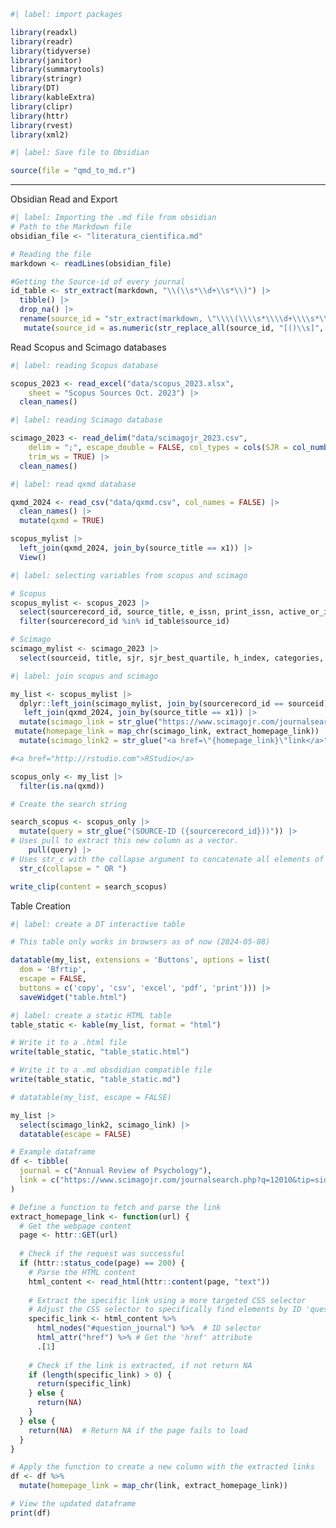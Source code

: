 ```r
#| label: import packages

library(readxl)
library(readr)
library(tidyverse)
library(janitor)
library(summarytools)
library(stringr)
library(DT)
library(kableExtra)
library(clipr)
library(httr)
library(rvest)
library(xml2)
```

```r
#| label: Save file to Obsidian

source(file = "qmd_to_md.r")
```

------------------------------------------------------------------------

Obsidian Read and Export

```r
#| label: Importing the .md file from obsidian
# Path to the Markdown file
obsidian_file <- "literatura_cientifica.md"

# Reading the file
markdown <- readLines(obsidian_file)

#Getting the Source-id of every journal
id_table <- str_extract(markdown, "\\(\\s*\\d+\\s*\\)") |> 
  tibble() |> 
  drop_na() |> 
  rename(source_id = "str_extract(markdown, \"\\\\(\\\\s*\\\\d+\\\\s*\\\\)\")") |> 
   mutate(source_id = as.numeric(str_replace_all(source_id, "[()\\s]", "")))
```

Read Scopus and Scimago databases

```r
#| label: reading Scopus database

scopus_2023 <- read_excel("data/scopus_2023.xlsx", 
    sheet = "Scopus Sources Oct. 2023") |> 
  clean_names()
```

```r
#| label: reading Scimago database

scimago_2023 <- read_delim("data/scimagojr_2023.csv", 
    delim = ";", escape_double = FALSE, col_types = cols(SJR = col_number()), 
    trim_ws = TRUE) |> 
  clean_names()
```

```r
#| label: read qxmd database

qxmd_2024 <- read_csv("data/qxmd.csv", col_names = FALSE) |>
  clean_names() |> 
  mutate(qxmd = TRUE)

scopus_mylist |> 
  left_join(qxmd_2024, join_by(source_title == x1)) |> 
  View()
```

```r
#| label: selecting variables from scopus and scimago

# Scopus
scopus_mylist <- scopus_2023 |> 
  select(sourcerecord_id, source_title, e_issn, print_issn, active_or_inactive, publishers_name) |>
  filter(sourcerecord_id %in% id_table$source_id)

# Scimago
scimago_mylist <- scimago_2023 |> 
  select(sourceid, title, sjr, sjr_best_quartile, h_index, categories, areas)
```

```r
#| label: join scopus and scimago

my_list <- scopus_mylist |> 
  dplyr::left_join(scimago_mylist, join_by(sourcerecord_id == sourceid)) |> 
   left_join(qxmd_2024, join_by(source_title == x1)) |> 
  mutate(scimago_link = str_glue("https://www.scimagojr.com/journalsearch.php?q={sourcerecord_id}&tip=sid&clean=0")) |> 
 mutate(homepage_link = map_chr(scimago_link, extract_homepage_link)) |> 
  mutate(scimago_link2 = str_glue("<a href=\"{homepage_link}\"link</a>"))

#<a href="http://rstudio.com">RStudio</a>

scopus_only <- my_list |> 
  filter(is.na(qxmd))
```

```r
# Create the search string

search_scopus <- scopus_only |> 
  mutate(query = str_glue("(SOURCE-ID ({sourcerecord_id}))")) |> 
# Uses pull to extract this new column as a vector.
    pull(query) |> 
# Uses str_c with the collapse argument to concatenate all elements of the vector into a single string, separated by " OR "
  str_c(collapse = " OR ")

write_clip(content = search_scopus)
```

Table Creation

```r
#| label: create a DT interactive table

# This table only works in browsers as of now (2024-05-08)

datatable(my_list, extensions = 'Buttons', options = list(
  dom = 'Bfrtip', 
  escape = FALSE,
  buttons = c('copy', 'csv', 'excel', 'pdf', 'print'))) |>
  saveWidget("table.html")
```

```r
#| label: create a static HTML table
table_static <- kable(my_list, format = "html") 

# Write it to a .html file
write(table_static, "table_static.html")

# Write it to a .md obsdidian compatible file
write(table_static, "table_static.md")
```

```r
# datatable(my_list, escape = FALSE)

my_list |> 
  select(scimago_link2, scimago_link) |> 
  datatable(escape = FALSE)
```

```r
# Example dataframe
df <- tibble(
  journal = c("Annual Review of Psychology"),
  link = c("https://www.scimagojr.com/journalsearch.php?q=12010&tip=sid&clean=0")
)

# Define a function to fetch and parse the link
extract_homepage_link <- function(url) {
  # Get the webpage content
  page <- httr::GET(url)
  
  # Check if the request was successful
  if (httr::status_code(page) == 200) {
    # Parse the HTML content
    html_content <- read_html(httr::content(page, "text"))
    
    # Extract the specific link using a more targeted CSS selector
    # Adjust the CSS selector to specifically find elements by ID 'question_journal'
    specific_link <- html_content %>%
      html_nodes("#question_journal") %>%  # ID selector
      html_attr("href") %>% # Get the 'href' attribute
      .[1]
    
    # Check if the link is extracted, if not return NA
    if (length(specific_link) > 0) {
      return(specific_link)
    } else {
      return(NA)
    }
  } else {
    return(NA)  # Return NA if the page fails to load
  }
}

# Apply the function to create a new column with the extracted links
df <- df %>%
  mutate(homepage_link = map_chr(link, extract_homepage_link))

# View the updated dataframe
print(df)

```
